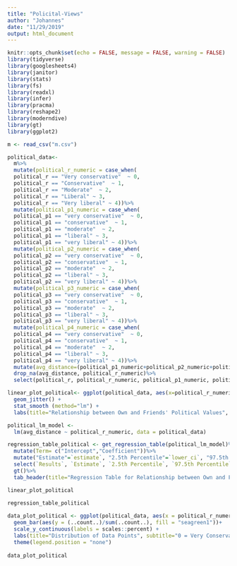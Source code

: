 ```yaml
---
title: "Policital-Views"
author: "Johannes"
date: "11/29/2019"
output: html_document
---
```


```r
knitr::opts_chunk$set(echo = FALSE, message = FALSE, warning = FALSE)
library(tidyverse)
library(googlesheets4)
library(janitor)
library(stats)
library(fs)
library(readxl)
library(infer)
library(pracma)
library(reshape2)
library(moderndive)
library(gt)
library(ggplot2)
```

```r
m <- read_csv("m.csv")
```


```r


political_data<- 
  m%>%
  mutate(political_r_numeric = case_when(
  political_r == "Very conservative"  ~ 0,
  political_r == "Conservative"  ~ 1,
  political_r == "Moderate"  ~ 2,
  political_r == "Liberal" ~ 3,
  political_r == "Very liberal" ~ 4))%>%
  mutate(political_p1_numeric = case_when(
  political_p1 == "very conservative"  ~ 0,
  political_p1 == "conservative"  ~ 1,
  political_p1 == "moderate"  ~ 2,
  political_p1 == "liberal" ~ 3,
  political_p1 == "very liberal" ~ 4))%>%
  mutate(political_p2_numeric = case_when(
  political_p2 == "very conservative"  ~ 0,
  political_p2 == "conservative"  ~ 1,
  political_p2 == "moderate"  ~ 2,
  political_p2 == "liberal" ~ 3,
  political_p2 == "very liberal" ~ 4))%>%
  mutate(political_p3_numeric = case_when(
  political_p3 == "very conservative"  ~ 0,
  political_p3 == "conservative"  ~ 1,
  political_p3 == "moderate"  ~ 2,
  political_p3 == "liberal" ~ 3,
  political_p3 == "very liberal" ~ 4))%>%
  mutate(political_p4_numeric = case_when(
  political_p4 == "very conservative"  ~ 0,
  political_p4 == "conservative"  ~ 1,
  political_p4 == "moderate"  ~ 2,
  political_p4 == "liberal" ~ 3,
  political_p4 == "very liberal" ~ 4))%>%
  mutate(avg_distance=(political_p1_numeric+political_p2_numeric+political_p3_numeric+political_p4_numeric)/4)%>%
  drop_na(avg_distance, political_r_numeric)%>%
  select(political_r, political_r_numeric, political_p1_numeric, political_p2_numeric, political_p3_numeric, political_p4_numeric, avg_distance)

linear_plot_political<- ggplot(political_data, aes(x=political_r_numeric,y=avg_distance))+
  geom_jitter() +
  stat_smooth (method="lm") +
  labs(title="Relationship between Own and Friends' Political Values", x="Political Values of Respondent", y="Average Political Values of Friend Group")

political_lm_model <-
  lm(avg_distance ~ political_r_numeric, data = political_data)

regression_table_political <- get_regression_table(political_lm_model)%>%
  mutate(Term= c("Intercept","Coefficient"))%>%
  mutate("Estimate"=`estimate`, "2.5th Percentile"=`lower_ci`, "97.5th Percentile"=`upper_ci`, "Results"=`Term`)%>%
  select(`Results`, `Estimate`, `2.5th Percentile`, `97.5th Percentile`)%>%
  gt()%>%
  tab_header(title="Regression Table for Relationship between Own and Friends' Political Opinions", subtitle = "0 = Very Conservative, 4 = Very Liberal")

linear_plot_political
  
regression_table_political

```


 
```r


data_plot_political <- ggplot(political_data, aes(x = political_r_numeric, fill = "seagreen1"))+ 
  geom_bar(aes(y = (..count..)/sum(..count..), fill = "seagreen1"))+
  scale_y_continuous(labels = scales::percent) +
  labs(title="Distribution of Data Points", subtitle="0 = Very Conservative, 4 = Very Liberal", x="Different Values", y= "Percentage")+
  theme(legend.position = "none")
 
data_plot_political

```

